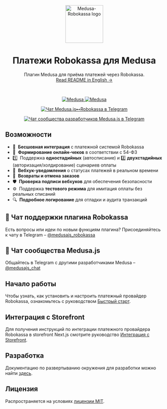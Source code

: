<div align="center">
  <a href="https://www.medusajs.com">
    <picture>
      <source media="(prefers-color-scheme: dark)" srcset="https://github.com/user-attachments/assets/119f3faf-da2e-476e-bf08-6e557de689b6" />
      <source media="(prefers-color-scheme: light)" srcset="https://github.com/user-attachments/assets/119f3faf-da2e-476e-bf08-6e557de689b6" />
      <img alt="Medusa-Robokassa logo" src="https://github.com/user-attachments/assets/119f3faf-da2e-476e-bf08-6e557de689b6" height="120" />
    </picture>
  </a>
</div>

<h1 align="center">
Платежи Robokassa для Medusa
</h1>

<p align="center">
  Плагин Medusa для приёма платежей через Robokassa.
  <br/>
  <a href="https://github.com/gorgojs/medusa-plugins/blob/HEAD/packages/medusa-payment-robokassa/README.md">Read README in English →</a>
</p>

<br/>

<p align="center">
  <a href="https://medusajs.com">
    <img src="https://img.shields.io/badge/Medusa-^2.7.0-blue?logo=medusa" alt="Medusa" />
  </a>
  <a href="https://medusajs.com">
    <img src="https://img.shields.io/badge/Протестировано_с_Medusa-v2.10.3-green?logo=checkmarx" alt="Medusa" />
  </a>
</p>

<p align="center">
  <a href="https://t.me/medusajs_robokassa">
    <img src="https://img.shields.io/badge/Telegram-Чат_поддержки_Medusa.js⊷Robokassa-0088cc?logo=telegram&style=social" alt="Чат Medusa.js⊷Robokassa в Telegram" />
  </a>
</p>

<p align="center">
  <a href="https://t.me/medusajs_chat">
    <img src="https://img.shields.io/badge/Telegram-Чат_dev--сообщества_Medusa.js-0088cc?logo=telegram&style=social" alt="Чат сообщества разработчиков Medusa.js в Telegram" />
  </a>
</p>

## Возможности

- 🔗  **Бесшовная интеграция** с платежной системой Robokassa
- 🧾  **Формирование онлайн-чеков** в соответствии с 54-ФЗ
- 1️⃣  Поддержка **одностадийных** (автосписание) и 2️⃣ **двухстадийных** (авторизация/холдирование) сценариев оплаты
- 🔔  **Вебхук-уведомления** о статусах платежей в реальном времени
- 🔄  **Возвраты и отмена заказов**
- 🛡  **Проверка подписи вебхуков** для обеспечения безопасности
- ⚙️  Поддержка **тестового режима** для имитация оплаты без реальных списаний
- 🔍  **Подробное логирование** для отладки и аудита транзакций

## 💬 Чат поддержки плагина Robokassa

Есть вопросы или идеи по новым функциям плагина?
Присоединяйтесь к чату в Telegram – [@medusajs_robokassa](https://t.me/medusajs_robokassa)

## 👥 Чат сообщества Medusa.js

Общайтесь в Telegram с другими разработчиками Medusa – [@medusajs_chat](https://t.me/medusajs_chat)

## Начало работы

Чтобы узнать, как установить и настроить платежный провайдер Robokassa, ознакомьтесь с руководством [Быстрый старт](./getting-started).

## Интеграция с Storefront

Для получения инструкций по интеграции платежного провайдера Robokassa в storefront Next.js смотрите руководство [Интеграция с Storefront](./storefront-integration).

## Разработка

Документацию по развертыванию окружения для разработки можно найти [здесь](https://github.com/gorgojs/medusa-plugins/tree/main/examples/payment-robokassa).

## Лицензия

Распространяется на условиях [лицензии MIT](LICENSE).
